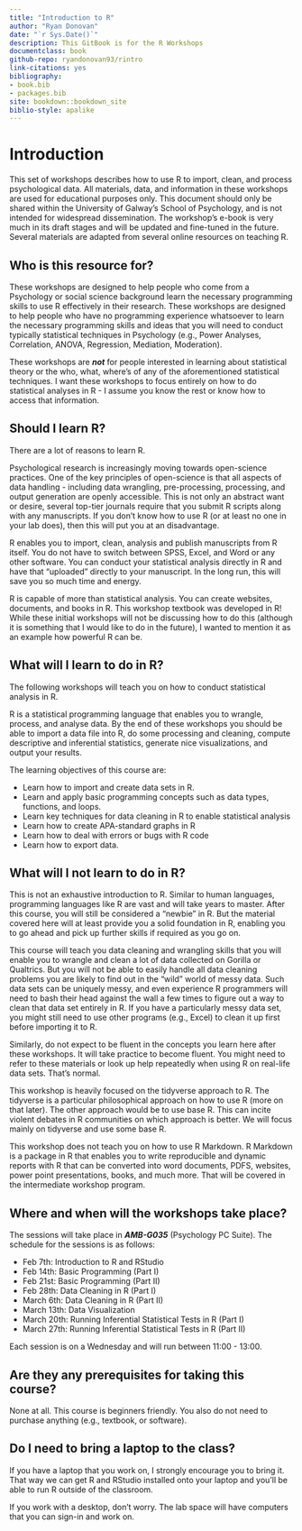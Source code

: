 ```yaml
--- 
title: "Introduction to R"
author: "Ryan Donovan"
date: "`r Sys.Date()`"
description: This GitBook is for the R Workshops
documentclass: book
github-repo: ryandonovan93/rintro
link-citations: yes
bibliography:
- book.bib
- packages.bib
site: bookdown::bookdown_site
biblio-style: apalike
---
```


<!--"Using GitBooks to create Open course materials"-->
# Introduction

This set of workshops describes how to use R to import, clean, and process psychological data. All materials, data, and information in these workshops are used for educational purposes only. This document should only be shared within the University of Galway's School of Psychology, and is not intended for widespread dissemination. The workshop's e-book is very much in its draft stages and will be updated and fine-tuned in the future. Several materials are adapted from several online resources on teaching R.

## Who is this resource for?

These workshops are designed to help people who come from a Psychology or social science background learn the necessary programming skills to use R effectively in their research. These workshops are designed to help people who have no programming experience whatsoever to learn the necessary programming skills and ideas that you will need to conduct typically statistical techniques in Psychology (e.g., Power Analyses, Correlation, ANOVA, Regression, Mediation, Moderation).

These workshops are ***not*** for people interested in learning about statistical theory or the who, what, where's of any of the aforementioned statistical techniques. I want these workshops to focus entirely on how to do statistical analyses in R - I assume you know the rest or know how to access that information.

## Should I learn R?

There are a lot of reasons to learn R.

Psychological research is increasingly moving towards open-science practices. One of the key principles of open-science is that all aspects of data handling - including data wrangling, pre-processing, processing, and output generation are openly accessible. This is not only an abstract want or desire, several top-tier journals require that you submit R scripts along with any manuscripts. If you don't know how to use R (or at least no one in your lab does), then this will put you at an disadvantage.

R enables you to import, clean, analysis and publish manuscripts from R itself. You do not have to switch between SPSS, Excel, and Word or any other software. You can conduct your statistical analysis directly in R and have that "uploaded" directly to your manuscript. In the long run, this will save you so much time and energy.

R is capable of more than statistical analysis. You can create websites, documents, and books in R. This workshop textbook was developed in R! While these initial workshops will not be discussing how to do this (although it is something that I would like to do in the future), I wanted to mention it as an example how powerful R can be.

## What will I learn to do in R?

The following workshops will teach you on how to conduct statistical analysis in R.

R is a statistical programming language that enables you to wrangle, process, and analyse data. By the end of these workshops you should be able to import a data file into R, do some processing and cleaning, compute descriptive and inferential statistics, generate nice visualizations, and output your results.

The learning objectives of this course are:

-   Learn how to import and create data sets in R.
-   Learn and apply basic programming concepts such as data types, functions, and loops.
-   Learn key techniques for data cleaning in R to enable statistical analysis
-   Learn how to create APA-standard graphs in R
-   Learn how to deal with errors or bugs with R code
-   Learn how to export data.

## What will I not learn to do in R?

This is not an exhaustive introduction to R. Similar to human languages, programming languages like R are vast and will take years to master. After this course, you will still be considered a "newbie" in R. But the material covered here will at least provide you a solid foundation in R, enabling you to go ahead and pick up further skills if required as you go on.

This course will teach you data cleaning and wrangling skills that you will enable you to wrangle and clean a lot of data collected on Gorilla or Qualtrics. But you will not be able to easily handle all data cleaning problems you are likely to find out in the "wild" world of messy data. Such data sets can be uniquely messy, and even experience R programmers will need to bash their head against the wall a few times to figure out a way to clean that data set entirely in R. If you have a particularly messy data set, you might still need to use other programs (e.g., Excel) to clean it up first before importing it to R.

Similarly, do not expect to be fluent in the concepts you learn here after these workshops. It will take practice to become fluent. You might need to refer to these materials or look up help repeatedly when using R on real-life data sets. That's normal.

This workshop is heavily focused on the tidyverse approach to R. The tidyverse is a particular philosophical approach on how to use R (more on that later). The other approach would be to use base R. This can incite violent debates in R communities on which approach is better. We will focus mainly on tidyverse and use some base R.

This workshop does not teach you on how to use R Markdown. R Markdown is a package in R that enables you to write reproducible and dynamic reports with R that can be converted into word documents, PDFS, websites, power point presentations, books, and much more. That will be covered in the intermediate workshop program.

## Where and when will the workshops take place?

The sessions will take place in ***AMB-G035*** (Psychology PC Suite). The schedule for the sessions is as follows:

-   Feb 7th: Introduction to R and RStudio
-   Feb 14th: Basic Programming (Part I)
-   Feb 21st: Basic Programming (Part II)
-   Feb 28th: Data Cleaning in R (Part I)
-   March 6th: Data Cleaning in R (Part II)
-   March 13th: Data Visualization
-   March 20th: Running Inferential Statistical Tests in R (Part I)
-   March 27th: Running Inferential Statistical Tests in R (Part II)

Each session is on a Wednesday and will run between 11:00 - 13:00.

## Are they any prerequisites for taking this course?

None at all. This course is beginners friendly. You also do not need to purchase anything (e.g., textbook, or software).

## Do I need to bring a laptop to the class?

If you have a laptop that you work on, I strongly encourage you to bring it. That way we can get R and RStudio installed onto your laptop and you'll be able to run R outside of the classroom.

If you work with a desktop, don't worry. The lab space will have computers that you can sign-in and work on.
